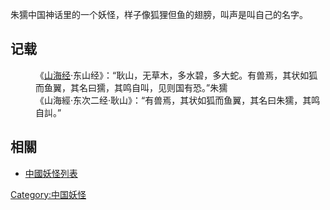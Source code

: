 朱獳中国神话里的一个妖怪，样子像狐狸但鱼的翅膀，叫声是叫自己的名字。
==记载==
:《[[山海经|山海经]]·东山经》：“耿山，无草木，多水碧，多大蛇。有兽焉，其状如狐而鱼翼，其名曰獳，其鸣自叫，见则国有恐。”朱獳
:《山海經·东次二经·耿山》：“有兽焉，其状如狐而鱼翼，其名曰朱獳，其鸣自訆。”

== 相關 ==
*[[中國妖怪列表|中國妖怪列表]]
[[Category:中国妖怪|Category:中国妖怪]]